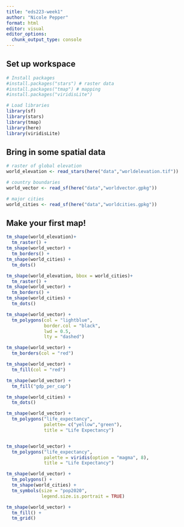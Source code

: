 ```yaml
---
title: "eds223-week1"
author: "Nicole Pepper"
format: html
editor: visual
editor_options: 
  chunk_output_type: console
---
```


## Set up workspace

```r
# Install packages
#install.packages("stars") # raster data
#install.packages("tmap") # mapping
#install.packages("viridisLite")

```

```r
# Load libraries
library(sf)
library(stars)
library(tmap)
library(here)
library(viridisLite)
```

## Bring in some spatial data

```r
# raster of global elevation
world_elevation <- read_stars(here("data","worldelevation.tif"))

# country boundaries
world_vector <- read_sf(here("data","worldvector.gpkg"))

# major cities
world_cities <- read_sf(here("data","worldcities.gpkg"))

```

## Make your first map!

```r
tm_shape(world_elevation)+
  tm_raster() +
tm_shape(world_vector) +
  tm_borders() +
tm_shape(world_cities) + 
  tm_dots()

```

```r
tm_shape(world_elevation, bbox = world_cities)+
  tm_raster() +
tm_shape(world_vector) +
  tm_borders() +
tm_shape(world_cities) + 
  tm_dots()
```

```r
tm_shape(world_vector) +
  tm_polygons(col = "lightblue",
              border.col = "black",
              lwd = 0.5,
              lty = "dashed")
```

```r
tm_shape(world_vector) + 
  tm_borders(col = "red")
```

```r
tm_shape(world_vector) + 
  tm_fill(col = "red")
```

```r
tm_shape(world_vector) + 
  tm_fill("gdp_per_cap")
```

```r
tm_shape(world_cities) +
  tm_dots()

```

```r
tm_shape(world_vector) + 
  tm_polygons("life_expectancy", 
              palette= c("yellow","green"),
              title = "Life Expectancy")
```

```r
```

```r
tm_shape(world_vector) + 
  tm_polygons("life_expectancy",
              palette = viridis(option = "magma", 8), 
              title = "Life Expectancy")
```

```r
tm_shape(world_vector) + 
  tm_polygons() + 
  tm_shape(world_cities) + 
  tm_symbols(size = "pop2020",
             legend.size.is.portrait = TRUE)
```


```r
tm_shape(world_vector) + 
  tm_fill() + 
  tm_grid()
```

